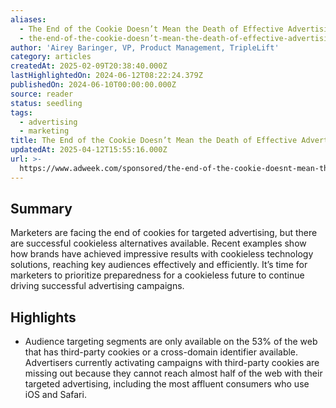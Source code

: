 ```yaml
---
aliases:
  - The End of the Cookie Doesn’t Mean the Death of Effective Advertising
  - the-end-of-the-cookie-doesn’t-mean-the-death-of-effective-advertising
author: 'Airey Baringer, VP, Product Management, TripleLift'
category: articles
createdAt: 2025-02-09T20:38:40.000Z
lastHighlightedOn: 2024-06-12T08:22:24.379Z
publishedOn: 2024-06-10T00:00:00.000Z
source: reader
status: seedling
tags:
  - advertising
  - marketing
title: The End of the Cookie Doesn’t Mean the Death of Effective Advertising
updatedAt: 2025-04-12T15:55:16.000Z
url: >-
  https://www.adweek.com/sponsored/the-end-of-the-cookie-doesnt-mean-the-death-of-effective-advertising/?utm_campaign=_06_11_24
---
```

## Summary

Marketers are facing the end of cookies for targeted advertising, but there are successful cookieless alternatives available. Recent examples show how brands have achieved impressive results with cookieless technology solutions, reaching key audiences effectively and efficiently. It’s time for marketers to prioritize preparedness for a cookieless future to continue driving successful advertising campaigns.

## Highlights

- Audience targeting segments are only available on the 53% of the web that has third-party cookies or a cross-domain identifier available. Advertisers currently activating campaigns with third-party cookies are missing out because they cannot reach almost half of the web with their targeted advertising, including the most affluent consumers who use iOS and Safari.

